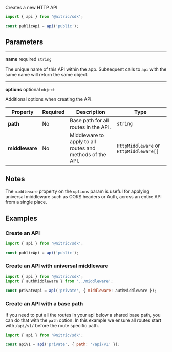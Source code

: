 Creates a new HTTP API

```javascript
import { api } from '@nitric/sdk';

const publicApi = api('public');
```

## Parameters

---

**name** required `string`

The unique name of this API within the app. Subsequent calls to `api` with the same name will return the same object.

---

**options** optional `object`

Additional options when creating the API.

| Property       | Required | Description                                               | Type                                   |
| -------------- | -------- | --------------------------------------------------------- | -------------------------------------- |
| **path**       | No       | Base path for all routes in the API.                      | `string`                               |
| **middleware** | No       | Middleware to apply to all routes and methods of the API. | `HttpMiddleware` or `HttpMiddleware[]` |

## Notes

The `middleware` property on the `options` param is useful for applying universal middleware such as CORS headers or Auth, across an entire API from a single place.

## Examples

### Create an API

```javascript
import { api } from '@nitric/sdk';

const publicApi = api('public');
```

### Create an API with universal middleware

```javascript
import { api } from '@nitric/sdk';
import { authMiddleware } from '../middleware';

const privateApi = api('private', { middleware: authMiddleware });
```

### Create an API with a base path

If you need to put all the routes in your api below a shared base path, you can do that with the `path` option. In this example we ensure all routes start with `/api/v1/` before the route specific path.

```javascript
import { api } from '@nitric/sdk';

const apiV1 = api('private', { path: '/api/v1' });
```
